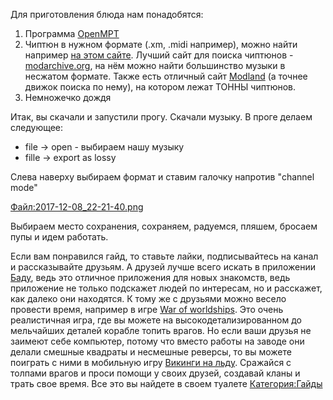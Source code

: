 Для приготовления блюда нам понадобятся:

# Программа [https://openmpt.org/ OpenMPT]
# Чиптюн в нужном формате (.xm, .midi например), можно найти например [http://www.keygenmusic.net/?lang=ru на этом сайте]. Лучший сайт для поиска чиптюнов - [http://www.modarchive.org modarchive.org], на нём можно найти большинство музыки в несжатом формате. Также есть отличный сайт [https://www.exotica.org.uk/wiki/Special:Modland Modland] (а точнее движок поиска по нему), на котором лежат ТОННЫ чиптюнов.
# Немножечко дождя

Итак, вы скачали и запустили прогу. Скачали музыку. В проге делаем следующее:
*file -> open - выбираем нашу музыку
*fille -> export as lossy

Слева наверху выбираем формат и ставим галочку напротив "channel mode"

[[Файл:2017-12-08_22-21-40.png]]

Выбираем место сохранения, сохраняем, радуемся, пляшем, бросаем пупы и идем работать.

Если вам понравился гайд, то ставьте лайки, подписывайтесь на канал и рассказывайте друзьям.
А друзей лучше всего искать в приложении [https://s00.yaplakal.com/pics/pics_original/2/9/9/3357992.jpg Баду], ведь это отличное приложения для новых знакомств, ведь приложение не только подскажет людей по интересам, но и расскажет, как далеко они находятся. К тому же с друзьями можно весело провести время, например в игре [https://www.facebook.com/293084398342/photos/a.325833613342.189183.293084398342/10154982395493343/?type=3 War of worldships]. Это очень реалистичная игра, где вы можете на высокодетализированном до мельчайших деталей корабле топить врагов. Но если ваши друзья не заимеют себе компьютер, потому что вместо работы на заводе они делали смешные квадраты и несмешные реверсы, то вы можете поиграть с ними в мобильную игру [https://i.ytimg.com/vi/3QQQmf5rb0M/maxresdefault.jpg Викинги на льду]. Сражайся с толпами врагов и проси помощи у своих друзей, создавай кланы и трать свое время. Все это вы найдете в своем туалете
[[Категория:Гайды]]